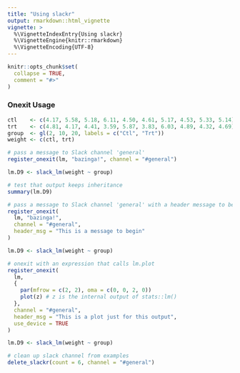 ```yaml
---
title: "Using slackr"
output: rmarkdown::html_vignette
vignette: >
  %\VignetteIndexEntry{Using slackr}
  %\VignetteEngine{knitr::rmarkdown}
  %\VignetteEncoding{UTF-8}
---
```


```r
knitr::opts_chunk$set(
  collapse = TRUE,
  comment = "#>"
)
```


### Onexit Usage

```r
ctl    <- c(4.17, 5.58, 5.18, 6.11, 4.50, 4.61, 5.17, 4.53, 5.33, 5.14)
trt    <- c(4.81, 4.17, 4.41, 3.59, 5.87, 3.83, 6.03, 4.89, 4.32, 4.69)
group  <- gl(2, 10, 20, labels = c("Ctl", "Trt"))
weight <- c(ctl, trt)

# pass a message to Slack channel 'general'
register_onexit(lm, "bazinga!", channel = "#general")

lm.D9 <- slack_lm(weight ~ group)

# test that output keeps inheritance
summary(lm.D9)

# pass a message to Slack channel 'general' with a header message to begin output
register_onexit(
  lm, "bazinga!",
  channel = "#general",
  header_msg = "This is a message to begin"
)

lm.D9 <- slack_lm(weight ~ group)

# onexit with an expression that calls lm.plot
register_onexit(
  lm,
  {
    par(mfrow = c(2, 2), oma = c(0, 0, 2, 0))
    plot(z) # z is the internal output of stats::lm()
  },
  channel = "#general",
  header_msg = "This is a plot just for this output",
  use_device = TRUE
)

lm.D9 <- slack_lm(weight ~ group)

# clean up slack channel from examples
delete_slackr(count = 6, channel = "#general")
```
